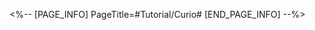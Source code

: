<%-- [PAGE_INFO]
PageTitle=#Tutorial/Curio#
[END_PAGE_INFO] --%>
{{Tutorial
|sort      = 911201
|title     = Curio
|subtitle  = 
|type      = Simulated Universe
|about     = 
|image1    = Tutorial Curio 1.png{{subst:void|<!--$UPLOAD:<<SpriteOutput/TutorialPic/TutorialPage_911201.png>-<Tutorial Curio 1.png>>}}
|text1     = {{Color|h|nobold=1|Curios}} with various effects can be encountered in the Simulated Universe. Collect Curios to {{Color|h|nobold=1|Enhance}} your team.
}}